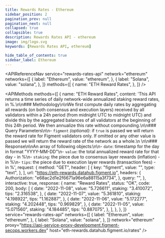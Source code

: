 ```yaml
---
title: Rewards Rates - Ethereum
sidebar_position: 2
pagination_prev: null
pagination_next: null
collapsed: true
collapsible: true
description: Rewards Rates API - ethereum
image: img/logo.svg
keywords: [Rewards Rates API, ethereum]

hide_table_of_contents: true
sidebar_label: Ethereum
---
```


<!--- This file was generated at build time, any modifications will be lost on next build --->



<APIReferenceNav
  service="rewards-rates-api"
  network="ethereum"
  networks={[
    {
      label: "Ethereum",
      value: "ethereum",
    },
    {
      label: "Solana",
      value: "solana",
    },
  ]}
  methods={[
    {
      name: "ETH Reward Rates",
    },
  ]}
/>

<APIMethods
  methods={[
    {
      name: "ETH Reward Rates",
      content:
        'This API returns a time series of daily network-wide annualized staking reward rates, in %.\n\n### Methodology\n\nWe first compute daily rates by aggregating all rewards (on both consensus and execution layers) received by all validators within a 24h period (from midnight UTC to midnight UTC) and divide this by the aggregated balances of all validators at the beginning of this 24h period. We then annualize this rate without compounding.\n\n### Query Parameters\n\n- `figment` _(optional)_: if `true` is passed we will return the reward rate for Figment validators only. If omitted or any other value is passed we will return the reward rate of the network as a whole.\n    \n\n### Response\n\nAn array of following objects:\n\n- `date`: timestamp for the day in format "YYYY-MM-DD"\n- `value`: the total annualized reward rate for that day - in %\n- `staking`: the piece due to consensus layer rewards (inflation) - in %\n- `tips`: the piece due to execution layer rewards (transaction fees) - in %',
      request: {
        method: "GET",
        header: [
          {
            key: "figment",
            value: "",
            type: "text",
          },
        ],
        url: "https://eth-rewards.datahub.figment.io",
        headers: {
          Authorization: "e68ac2d1e2f6671a96e6a88115a3f734",
        },
        query: "",
      },
      interactive: true,
      response: {
        name: "Reward Rates",
        status: "OK",
        code: 200,
        body: [
          {
            date: "2022-11-08",
            value: "5.726611",
            staking: "3.410072",
            tips: "2.316538",
          },
          {
            date: "2022-11-07",
            value: "5.361810",
            staking: "4.198922",
            tips: "1.162887",
          },
          {
            date: "2022-11-06",
            value: "5.172277",
            staking: "4.202448",
            tips: "0.969829",
          },
          {
            date: "2022-11-05",
            value: "5.071560",
            staking: "4.184485",
            tips: "0.887075",
          },
        ],
      },
    },
  ]}
  service="rewards-rates-api"
  networks={[
    {
      label: "Ethereum",
      value: "ethereum",
    },
    {
      label: "Solana",
      value: "solana",
    },
  ]}
  network="ethereum"
  proxy="https://api-service-proxy-development.figment-secops.workers.dev"
  host="eth-rewards.datahub.figment.io/rates"
/>
